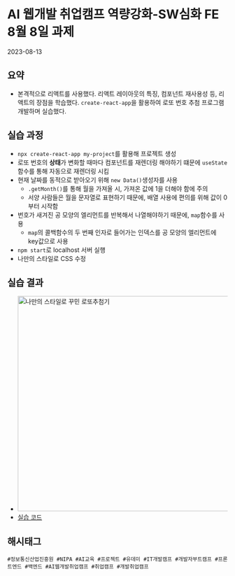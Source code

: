 
# AI 웹개발 취업캠프 역량강화-SW심화 FE 8월 8일 과제
<time>2023-08-13</time>

## 요약
- 본격적으로 리액트를 사용했다. 리액트 레이아웃의 특징, 컴포넌트 재사용성 등, 리액트의 장점을 학습했다. ```create-react-app```을 활용하여 로또 번호 추첨 프로그램 개발하며 실습했다.

## 실습 과정
- ```npx create-react-app my-project```를 활용해 프로젝트 생성
- 로또 번호의 **상태**가 변화할 때마다 컴포넌트를 재렌더링 해야하기 떄문에 ```useState``` 함수를 통해 자동으로 재렌더링 시킴
- 현재 날짜를 동적으로 받아오기 위해 ```new Data()```생성자를 사용
    - ```.getMonth()```를 통해 월을 가져올 시, 가져온 값에 1을 더해야 함에 주의
    - 서양 사람들은 월을 문자열로 표현하기 때문에, 배열 사용에 편의를 위해 값이 0부터 시작함
- 번호가 새겨진 공 모양의 엘리먼트를 반복해서 나열해야하기 때문에, ```map```함수를 사용
    - ```map```의 콜백함수의 두 번째 인자로 들어가는 인덱스를 공 모양의 엘리먼트에 key값으로 사용
- ```npm start```로 localhost 서버 실행
- 나만의 스타일로 CSS 수정

## 실습 결과
- <Image src={img1}
    width="789"
    height="492"
    alt="나만의 스타일로 꾸민 로또추첨기" />
- [실습 코드](https://github.com/naruteride/Seoul-ICT-Web-Base/tree/main/%EC%97%AD%EB%9F%89%EA%B0%95%ED%99%94-SW%EC%8B%AC%ED%99%94-%ED%94%84%EB%A1%A0%ED%8A%B8%EC%97%94%EB%93%9C/2%ED%9A%8C%EC%B0%A8/my-app)

## 해시태그
    #정보통신산업진흥원 #NIPA #AI교육 #프로젝트 #유데미 #IT개발캠프 #개발자부트캠프 #프론트엔드 #백엔드 #AI웹개발취업캠프 #취업캠프 #개발취업캠프 